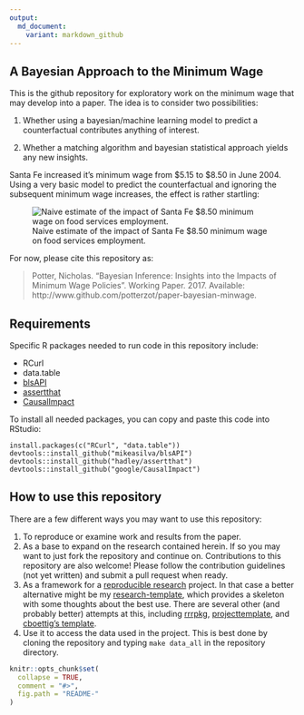 ```yaml
---
output:
  md_document:
    variant: markdown_github
---
```


<!-- README.md is generated from README.Rmd. Please edit that file -->

## A Bayesian Approach to the Minimum Wage

This is the github repository for exploratory work on the minimum wage that may develop into a paper. The idea is to consider two possibilities:

1. Whether using a bayesian/machine learning model to predict a counterfactual contributes anything of interest.

2. Whether a matching algorithm and bayesian statistical approach yields any new insights.

Santa Fe increased it's minimum wage from \$5.15 to \$8.50 in June 2004. Using a very basic model to predict the counterfactual and ignoring the subsequent minimum wage increases, the effect is rather startling:

![Naive estimate of the impact of Santa Fe $8.50 minimum wage on food services employment.](output/figures/qcew_impact.png)


For now, please cite this repository as:

>  Potter, Nicholas. "Bayesian Inference: Insights into the Impacts of Minimum Wage Policies". Working Paper. 2017. Available: http://www.github.com/potterzot/paper-bayesian-minwage.

## Requirements
Specific R packages needed to run code in this repository include:

* RCurl
* data.table
* [blsAPI](https://github.com/mikeasilva/blsAPI)
* [assertthat](https://github.com/hadley/assertthat)
* [CausalImpact](https://github.com/google/CausalImpact)

To install all needed packages, you can copy and paste this code into RStudio:

```
install.packages(c("RCurl", "data.table"))
devtools::install_github("mikeasilva/blsAPI")
devtools::install_github("hadley/assertthat")
devtools::install_github("google/CausalImpact")
```

## How to use this repository
There are a few different ways you may want to use this repository:

1. To reproduce or examine work and results from the paper.
2. As a base to expand on the research contained herein. If so you may want to just fork the repository and continue on. Contributions to this repository are also welcome! Please follow the contribution guidelines (not yet written) and submit a pull request when ready.
3. As a framework for a [reproducible research](http://kbroman.org/Tools4RR/) project. In that case a better alternative might be my [research-template](github.com/potterzot/research-template), which provides a skeleton with some thoughts about the best use. There are several other (and probably better) attempts at this, including [rrrpkg](https://github.com/ropensci/rrrpkg), [projecttemplate](http://projecttemplate.net/), and [cboettig's template](https://github.com/cboettig/template).
3. Use it to access the data used in the project. This is best done by cloning the repository and typing `make data_all` in the repository directory.

```r
knitr::opts_chunk$set(
  collapse = TRUE,
  comment = "#>",
  fig.path = "README-"
)
```
